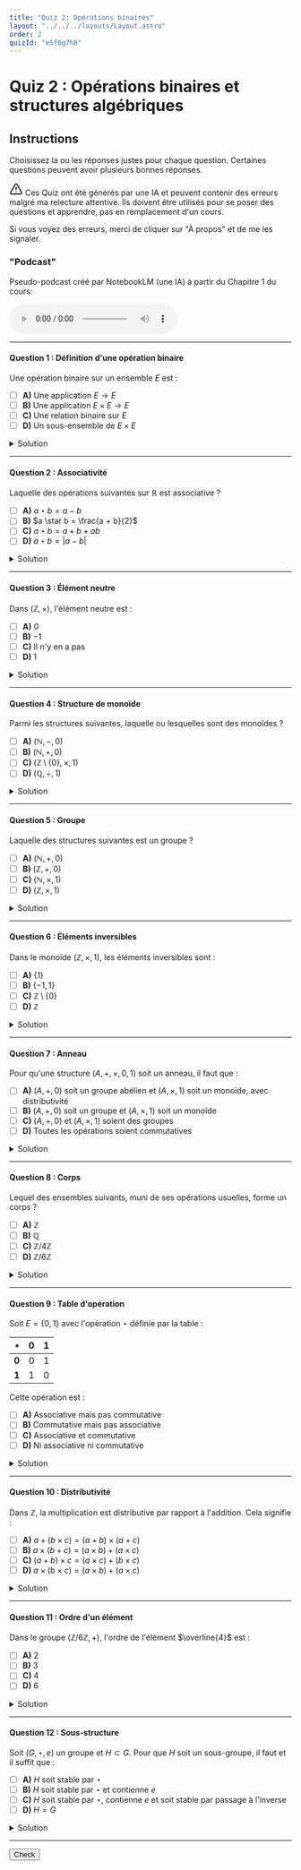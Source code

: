 ```yaml
---
title: "Quiz 2: Opérations binaires"
layout: "../../../layouts/Layout.astro"
order: 2
quizId: "e5f6g7h8"
---
```


# Quiz 2 : Opérations binaires et structures algébriques

## Instructions

Choisissez la ou les réponses justes pour chaque question. Certaines questions peuvent avoir plusieurs bonnes réponses.

<div class="warning">

<svg xmlns="http://www.w3.org/2000/svg" width="24" height="24" viewBox="0 0 24 24" fill="none" stroke="currentColor" stroke-width="2" stroke-linecap="round" stroke-linejoin="round" class="lucide lucide-triangle-alert-icon lucide-triangle-alert"><path d="m21.73 18-8-14a2 2 0 0 0-3.48 0l-8 14A2 2 0 0 0 4 21h16a2 2 0 0 0 1.73-3"/><path d="M12 9v4"/><path d="M12 17h.01"/></svg> Ces Quiz ont été générés par une IA et peuvent contenir des erreurs malgré ma relecture attentive. Ils doivent être utilisés pour se poser des questions et apprendre, pas en remplacement d'un cours.

Si vous voyez des erreurs, merci de cliquer sur "À propos" et de me les signaler.

</div>

### "Podcast"

Pseudo-podcast créé par NotebookLM (une IA) à partir du Chapitre 1 du cours:

<audio controls>
  <source src={videoUrl} type="audio/mp4"/>
  Votre navigateur ne permet pas la lecture de fichiers audio.
</audio>

---

#### Question 1 : Définition d'une opération binaire

Une opération binaire sur un ensemble $E$ est :

- [ ] **A)** Une application $E \to E$
- [ ] **B)** Une application $E \times E \to E$<span class="correct"></span>
- [ ] **C)** Une relation binaire sur $E$
- [ ] **D)** Un sous-ensemble de $E \times E$

<details>
<summary>Solution</summary>

**Réponse : B**

Une opération binaire sur $E$ est une application qui à chaque couple $(a, b) \in E \times E$ associe un élément de $E$.

</details>

---

#### Question 2 : Associativité

Laquelle des opérations suivantes sur $\mathbb{R}$ est associative ?

- [ ] **A)** $a \star b = a - b$
- [ ] **B)** $a \star b = \frac{a + b}{2}$
- [ ] **C)** $a \star b = a + b + ab$<span class="correct"></span>
- [ ] **D)** $a \star b = |a - b|$

<details>
<summary>Solution</summary>

**Réponse : C**

Vérifions $a \star b = a + b + ab$ :
$(a \star b) \star c = (a + b + ab) + c + (a + b + ab)c = a + b + c + ab + ac + bc + abc$
$a \star (b \star c) = a + (b + c + bc) + a(b + c + bc) = a + b + c + bc + ab + ac + abc$
Les deux expressions sont égales, donc l'opération est associative.

</details>

---

#### Question 3 : Élément neutre

Dans $(\mathbb{Z}, \times)$, l'élément neutre est :

- [ ] **A)** $0$
- [ ] **B)** $-1$
- [ ] **C)** Il n'y en a pas
- [ ] **D)** $1$<span class="correct"></span>

<details>
<summary>Solution</summary>

**Réponse : D**

Dans $(\mathbb{Z}, \times)$, l'élément neutre est $1$ car $1 \times a = a \times 1 = a$ pour tout $a \in \mathbb{Z}$.

</details>

---

#### Question 4 : Structure de monoïde

Parmi les structures suivantes, laquelle ou lesquelles sont des monoïdes ?

- [ ] **A)** $(\mathbb{N}, -, 0)$
- [ ] **B)** $(\mathbb{N}, +, 0)$<span class="correct"></span>
- [ ] **C)** $(\mathbb{Z} \setminus \{0\}, \times, 1)$<span class="correct"></span>
- [ ] **D)** $(\mathbb{Q}, \div, 1)$

<details>
<summary>Solution</summary>

**Réponse : B, C**

$(\mathbb{N}, +, 0)$ est un monoïde car l'addition est associative et $0$ est l'élément neutre.
$(\mathbb{Z} \setminus \{0\}, \times, 1)$ est un monoïde, la multiplication étant associative et $1$ étant l'élément neutre. De plus, aucune multiplication ne donne $0$ (qui est hors de l'ensemble). L'ensemble est stable (fermé) par cette opération.

La soustraction n'est pas associative, $(\mathbb{N}, -, 0)$ n'est donc pas un monoïde. La division n'est pas associative, $(\mathbb{Q}, \div, 1)$ n'est donc pas un monoïde.

</details>

---

#### Question 5 : Groupe

Laquelle des structures suivantes est un groupe ?

- [ ] **A)** $(\mathbb{N}, +, 0)$
- [ ] **B)** $(\mathbb{Z}, +, 0)$<span class="correct"></span>
- [ ] **C)** $(\mathbb{N}, \times, 1)$
- [ ] **D)** $(\mathbb{Z}, \times, 1)$

<details>
<summary>Solution</summary>

**Réponse : B**

$(\mathbb{Z}, +, 0)$ est un groupe car tout élément $a$ a un inverse $-a$.
- A) Dans $\mathbb{N}$, les éléments positifs n'ont pas d'inverse additif
- C) et D) Dans ces structures multiplicatives, seuls $\pm 1$ sont inversibles

</details>

---

#### Question 6 : Éléments inversibles

Dans le monoïde $(\mathbb{Z}, \times, 1)$, les éléments inversibles sont :

- [ ] **A)** $\{1\}$
- [ ] **B)** $\{-1, 1\}$<span class="correct"></span>
- [ ] **C)** $\mathbb{Z} \setminus \{0\}$
- [ ] **D)** $\mathbb{Z}$

<details>
<summary>Solution</summary>

**Réponse : B**

Les éléments inversibles dans $(\mathbb{Z}, \times, 1)$ sont ceux qui ont un inverse multiplicatif dans $\mathbb{Z}$. Seuls $1$ et $-1$ vérifient cette propriété.

</details>

---

#### Question 7 : Anneau

Pour qu'une structure $(A, +, \times, 0, 1)$ soit un anneau, il faut que :

- [ ] **A)** $(A, +, 0)$ soit un groupe abélien et $(A, \times, 1)$ soit un monoïde, avec distributivité<span class="correct"></span>
- [ ] **B)** $(A, +, 0)$ soit un groupe et $(A, \times, 1)$ soit un monoïde
- [ ] **C)** $(A, +, 0)$ et $(A, \times, 1)$ soient des groupes
- [ ] **D)** Toutes les opérations soient commutatives

<details>
<summary>Solution</summary>

**Réponse : A**

Un anneau nécessite que $(A, +, 0)$ soit un groupe abélien, $(A, \times, 1)$ soit un monoïde, et que la multiplication soit distributive par rapport à l'addition.

</details>

---

#### Question 8 : Corps

Lequel des ensembles suivants, muni de ses opérations usuelles, forme un corps ?

- [ ] **A)** $\mathbb{Z}$
- [ ] **B)** $\mathbb{Q}$<span class="correct"></span>
- [ ] **C)** $\mathbb{Z}/4\mathbb{Z}$
- [ ] **D)** $\mathbb{Z}/6\mathbb{Z}$

<details>
<summary>Solution</summary>

**Réponse : B**

$\mathbb{Q}$ est un corps car tout élément non nul a un inverse multiplicatif.
- A) Dans $\mathbb{Z}$, seuls $\pm 1$ sont inversibles
- C) et D) Ces anneaux ont des diviseurs de zéro

</details>

---

#### Question 9 : Table d'opération

Soit $E = \{0, 1\}$ avec l'opération $\star$ définie par la table :

| $\star$ | 0 | 1 |
|---------|---|---|
| **0**   | 0 | 1 |
| **1**   | 1 | 0 |

Cette opération est :

- [ ] **A)** Associative mais pas commutative
- [ ] **B)** Commutative mais pas associative
- [ ] **C)** Associative et commutative<span class="correct"></span>
- [ ] **D)** Ni associative ni commutative

<details>
<summary>Solution</summary>

**Réponse : C**

L'opération est commutative (la table est symétrique) et associative (vérification directe sur les 8 cas possibles).

</details>

---

#### Question 10 : Distributivité

Dans $\mathbb{Z}$, la multiplication est distributive par rapport à l'addition. Cela signifie :

- [ ] **A)** $a + (b \times c) = (a + b) \times (a + c)$
- [ ] **B)** $a \times (b + c) = (a \times b) + (a \times c)$ <span class="correct"></span>
- [ ] **C)** $(a + b) \times c = (a \times c) + (b \times c)$ <span class="correct"></span>
- [ ] **D)** $a \times (b \times c) = (a \times b) + (a \times c)$

<details>
<summary>Solution</summary>

**Réponse : B, C**

La distributivité s'exprime des deux côtés : $a \times (b + c) = ab + ac$ et $(b + c) \times a = ba + ca$.

</details>

---

#### Question 11 : Ordre d'un élément

Dans le groupe $(\mathbb{Z}/6\mathbb{Z}, +)$, l'ordre de l'élément $\overline{4}$ est :

- [ ] **A)** 2
- [ ] **B)** 3 <span class="correct"></span>
- [ ] **C)** 4
- [ ] **D)** 6

<details>
<summary>Solution</summary>

**Réponse : B**

L'ordre de $\overline{4}$ est le plus petit entier positif $n$ tel que $n \cdot \overline{4} = \overline{0}$. Ou, exprimé autrement, le nombre d'applications de $\overline{4}$ avec lui-même pour obtenir l'élément neutre: $\overline{4} + \overline{4} + ...= 0$.

- $\overline{4}^1$: $0 + \overline{4} = \overline{4}$
- $\overline{4}^2$: $0 + \overline{4} + \overline{4} = \overline{2}$
- $\overline{4}^3$: $0 + \overline{4} + \overline{4} + \overline{4} = 0$

Donc l'ordre est $3$.

</details>

---

#### Question 12 : Sous-structure

Soit $(G, \star, e)$ un groupe et $H \subset G$. Pour que $H$ soit un sous-groupe, il faut et il suffit que :

- [ ] **A)** $H$ soit stable par $\star$
- [ ] **B)** $H$ soit stable par $\star$ et contienne $e$
- [ ] **C)** $H$ soit stable par $\star$, contienne $e$ et soit stable par passage à l'inverse <span class="correct"></span>
- [ ] **D)** $H = G$

<details>
<summary>Solution</summary>

**Réponse : C**

Un sous-groupe doit être stable par l'opération, contenir l'élément neutre, et être stable par passage à l'inverse.

</details>

---

<button class="toggle-check">Check</button>
